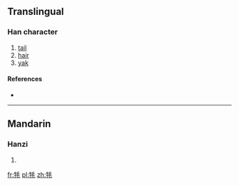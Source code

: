 {{also|氂|犛}}
==Translingual==

===Han character===
{{Han char|rn=93|rad=牛|as=04|sn=8|four=|canj=竹手竹手山 (HQHQU)}}

# [[tail]]
# [[hair]]
# [[yak]]

====References====
* {{Han ref|kx=0698.080|dkj=19942|dj=1110.060|hdz=31803.180|uh=7266|ud=29286}}

----

==Mandarin==

===Hanzi===
{{cmn-hanzi|tra=氂|pin=[[máo]] ([[mao2]])|wg=mao<sup>2</sup>}}

# {{defn|Mandarin|sort=牛04}}

[[fr:牦]]
[[pl:牦]]
[[zh:牦]]